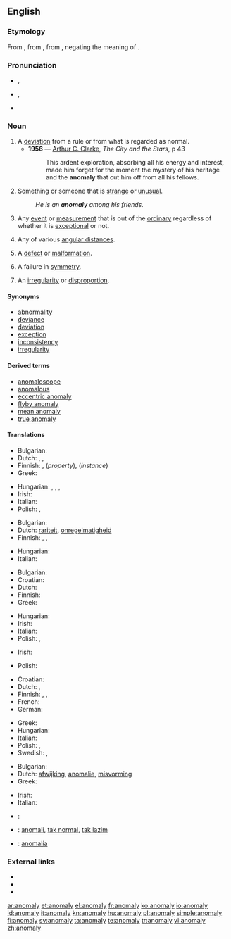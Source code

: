 {{was wotd|2008|September|26}}
==English==
{{wikipedia}}

===Etymology===
From {{etyl|la}} {{term|anomalia}}, from {{etyl|grc}} {{term|sc=polytonic|ἀνωμαλία|tr=anomalia||irregularity, anomaly|lang=grc}}, from {{term|sc=polytonic|ἀνώμαλος|tr=anomalos||irregular, uneven|lang=grc}}, negating the meaning of {{term|ὁμαλός|tr=omalos|lang=grc}}.

===Pronunciation===
* {{a|UK}} {{IPA|/əˈnɒməlɪ/}}, {{SAMPA|/@"nQm@lI/}}
* {{a|US}} {{IPA|/əˈnɑməli/}},  {{SAMPA|/@"nAm@li/}}
* {{audio|en-us-anomaly.ogg|Audio (US)}}

===Noun===
{{en-noun|anomal|ies}}

# A [[deviation]] from a rule or from what is regarded as normal.
#* '''1956''' — [[w:Arthur C. Clarke|Arthur C. Clarke]], ''The City and the Stars'', p 43
#*: This ardent exploration, absorbing all his energy and interest, made him forget for the moment the mystery of his heritage and the '''anomaly''' that cut him off from all his fellows.
# Something or someone that is [[strange]] or [[unusual]].
#: ''He is an '''anomaly''' among his friends.''
# {{science}} Any [[event]] or [[measurement]] that is out of the [[ordinary]] regardless of whether it is [[exceptional]] or not.
# {{astronomy}} Any of various [[angular distance]]s.
# {{biology}} A [[defect]] or [[malformation]].
# {{quantum physics}} A failure in [[symmetry]].
# {{dated}} An [[irregularity]] or [[disproportion]].

====Synonyms====
* [[abnormality]]
* [[deviance]]
* [[deviation]]
* [[exception]]
* [[inconsistency]]
* [[irregularity]]

====Derived terms====
* [[anomaloscope]]
* [[anomalous]]
* [[eccentric anomaly]]
* [[flyby anomaly]]
* [[mean anomaly]]
* [[true anomaly]]

====Translations====
{{trans-top|deviation from norm}}
* Bulgarian: {{t|bg|аномалия}}
* Dutch: {{t+|nl|afwijking}}, {{t+|nl|anomalie}}, {{t+|nl|abnormaliteit}}
* Finnish: {{t-|fi|anomalia}}, {{t-|fi|poikkeavuus}} (''property''), {{t-|fi|poikkeama}} (''instance'')
* Greek: {{t+|el|ανωμαλία|f|tr=anomalía}}
{{trans-mid}}
* Hungarian: {{t+|hu|anomália}}, {{t+|hu|rendellenesség}}, {{t+|hu|szabálytalanság}}, {{t|hu|eltérés}}
* Irish: {{t|ga|aimhrialtacht|f}}
* Italian: {{t+|it|anomalia|f}}
* Polish: {{t+|pl|anomalia|f}}, {{t|pl|nieprawidłowość|f}}
{{trans-bottom}}

{{trans-top|something or someone that is strange or unusual}}
* Bulgarian: {{t+|bg|неправилност}}
* Dutch: [[rariteit]], [[onregelmatigheid]]
* Finnish: {{t-|fi|anomalia}}, {{t+|fi|poikkeava}}, {{t-|fi|poikkeus}}
{{trans-mid}}
* Hungarian: {{t+|hu|anomália}}
* Italian: {{t+|it|anomalia|f}}
{{trans-bottom}}

{{trans-top|science: any event, big or small, out of the ordinary}}
* Bulgarian: {{t|bg|аномалия}}
* Croatian: {{t-|hr|anomalija|f}}
* Dutch: {{t+|nl|anomalie|f}}
* Finnish: {{t-|fi|poikkeama}}
* Greek: {{t+|el|ανωμαλία|f|tr=anomalía}}
{{trans-mid}}
* Hungarian: {{t+|hu|anomália}}
* Irish: {{t|ga|aimhrialtacht|f}}
* Italian: {{t+|it|anomalia|f}}
* Polish: {{t+|pl|anomalia|f}}, {{t|pl|nieprawidłowość|f}}
{{trans-bottom}}

{{trans-top|astronomy: any of various angular distances}}
* Irish: {{t|ga|aimhrialtacht|f}}
{{trans-mid}}
* Polish: {{t+|pl|anomalia|f}}
{{trans-bottom}}

{{trans-top|dated: an irregularity or inconsistency}}
* Croatian: {{t-|hr|anomalija|f}}
* Dutch: {{t+|nl|anomalie|f}}, {{t-|nl|onregelmatigheid|f}}
* Finnish: {{t-|fi|säännöttömyys}}, {{t-|fi|epäsäännöllisyys}}, {{t-|fi|poikkeus}}
* French: {{t+|fr|anomalie|f}}
* German: {{t+|de|Anomalie|f}}
{{trans-mid}}
* Greek: {{t+|el|ανωμαλία|f|tr=anomalía}}
* Hungarian: {{t+|hu|anomália}}
* Italian: {{t+|it|anomalia|f}}
* Polish: {{t+|pl|anomalia|f}}, {{t|pl|nieprawidłowość|f}}
* Swedish: {{t+|sv|anomali|c}}, {{t-|sv|avvikelse|c}}
{{trans-bottom}}

{{trans-top|biological defect or malformation}}
* Bulgarian: {{t|bg|аномалия}}
* Dutch: [[afwijking]], [[anomalie]], [[misvorming]]
* Greek: {{t+|el|ανωμαλία|f|tr=anomalía}}
{{trans-mid}}
* Irish: {{t|ga|aimhrialtacht|f}}
* Italian: {{t+|it|anomalia|f}}
{{trans-bottom}}

{{checktrans-top}}
* {{ttbc|Croatian}}: {{t-|hr|anomalija|f}}
* {{ttbc|Indonesian}}: [[anomali]], [[tak normal]], [[tak lazim]]
{{trans-mid}}
* {{ttbc|Spanish}}: [[anomalía]]
{{trans-bottom}}

===External links===
* {{R:Webster 1913}}
* {{R:Century 1911}}
* {{R:OneLook}}

[[ar:anomaly]]
[[et:anomaly]]
[[el:anomaly]]
[[fr:anomaly]]
[[ko:anomaly]]
[[io:anomaly]]
[[id:anomaly]]
[[it:anomaly]]
[[kn:anomaly]]
[[hu:anomaly]]
[[pl:anomaly]]
[[simple:anomaly]]
[[fi:anomaly]]
[[sv:anomaly]]
[[ta:anomaly]]
[[te:anomaly]]
[[tr:anomaly]]
[[vi:anomaly]]
[[zh:anomaly]]